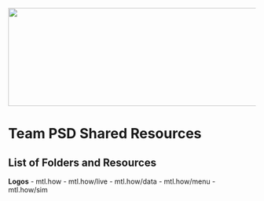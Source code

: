 <img src = "https://github.com/lzim/teampsd/blob/teampsd_style/teampsd_logo/team_psd_logo_sm.png"
     height = "200" width = "600">  

# Team PSD Shared Resources

## List of Folders and Resources

**Logos**
- mtl.how
- mtl.how/live
- mtl.how/data
- mtl.how/menu
- mtl.how/sim

